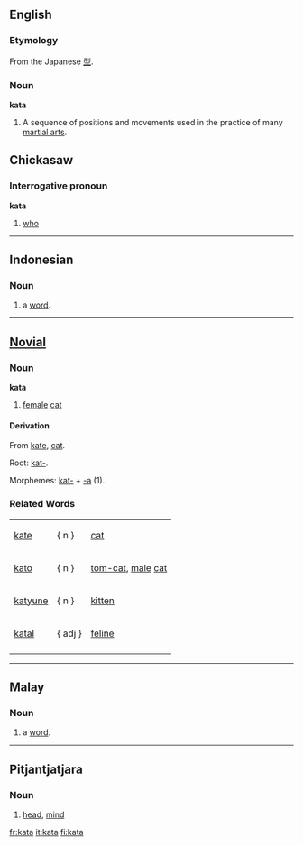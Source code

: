 ==English==
{{wikipedia}}
===Etymology===
From the Japanese [[型]].
===Noun===
'''kata'''
#A sequence of positions and movements used in the practice of many [[martial art]]s.

==Chickasaw==
===Interrogative pronoun===
'''kata'''
# [[who]]

----

==Indonesian==
===Noun===

# a [[word]].

----

==[[Novial]]==
===Noun===
<b>kata</b>
#[[female]] [[cat]]
====Derivation====
From [[kate]], [[cat]].

Root: [[kat-]].

Morphemes: [[kat-]] + [[-a]] (1).

===Related Words===
{|
|[[kate]] ||   { n }   ||[[cat]]
|-
|[[kato]] ||   { n }   || [[tom-cat]], [[male]] [[cat]]
|-
|[[katyune]] ||   { n }   || [[kitten]]
|-
|[[katal]] ||   { adj }   || [[feline]]
|-
|}


----

==Malay==
===Noun===

# a [[word]].

----

==Pitjantjatjara==
===Noun===

# [[head]], [[mind]]

[[fr:kata]]
[[it:kata]]
[[fi:kata]]